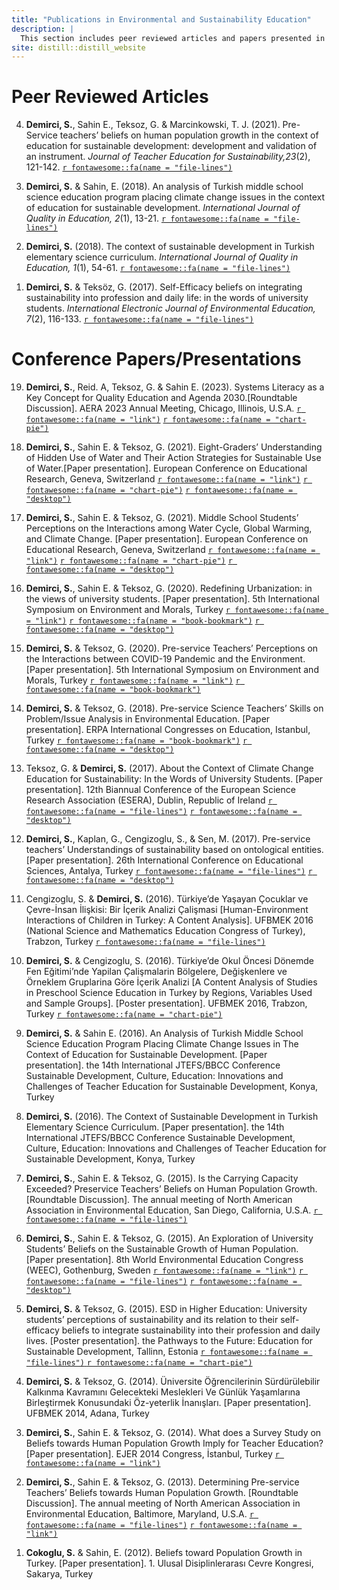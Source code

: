 ```yaml
---
title: "Publications in Environmental and Sustainability Education"
description: |
  This section includes peer reviewed articles and papers presented in conferences.
site: distill::distill_website
---
```



# Peer Reviewed Articles

<p>
4. **Demirci, S.**, Sahin E., Teksoz, G. & Marcinkowski, T. J. (2021). Pre-Service teachers’ beliefs on human population growth in the context of education for sustainable development: development and validation of an instrument. *Journal of Teacher Education for Sustainability,23*(2), 121-142. 
<a href = "https://doi.org/10.2478/jtes-2021-0021" target="_blank"> `r fontawesome::fa(name = "file-lines")`</a>
</p>

<p>
3. **Demirci, S.** & Sahin, E. (2018). An analysis of Turkish middle school science education program placing climate change issues in the context of education for sustainable development. *International Journal of Quality in Education, 2*(1), 13-21. <a href = "https://dergipark.org.tr/en/pub/ijqe/issue/37135/427929" target="_blank"> `r fontawesome::fa(name = "file-lines")`</a>
</p>

<p>
2. **Demirci, S.** (2018). The context of sustainable development in Turkish elementary science curriculum. *International Journal of Quality in Education, 1*(1), 54-61. <a href = "https://dergipark.org.tr/en/pub/ijqe/issue/37117/427577" target="_blank"> `r fontawesome::fa(name = "file-lines")`</a>
</p>

<p>	
1. **Demirci, S.** & Teksöz, G. (2017). Self-Efficacy beliefs on integrating sustainability into profession and daily life: in the words of university students. *International Electronic Journal of Environmental Education, 7*(2), 116-133. 
<a href = "https://files.eric.ed.gov/fulltext/EJ1180990.pdf" target="_blank"> `r fontawesome::fa(name = "file-lines")`</a>
</p>


# Conference Papers/Presentations

<p>
19. **Demirci, S.**, Reid. A, Teksoz, G. & Sahin E. (2023). Systems Literacy as a Key Concept for Quality Education and Agenda 2030.[Roundtable Discussion]. AERA 2023 Annual Meeting, Chicago, Illinois, U.S.A.
  <a href = "https://www.aera.net/Events-Meetings/2023-Annual-Meeting/2023-Annual-Meeting-Program-Information" target="_blank">`r fontawesome::fa(name = "link")`</a>
  <a href= "https://aera23-aera.ipostersessions.com/Default.aspx?s=68-D3-C1-36-1C-76-7C-A5-58-2D-5F-32-C9-A8-2B-FB" target="_blank">`r fontawesome::fa(name = "chart-pie")`</a>
</p>

<p>
18. **Demirci, S.**, Sahin E. & Teksoz, G. (2021). Eight-Graders’ Understanding of Hidden Use of Water and Their Action Strategies for Sustainable Use of Water.[Paper presentation]. European Conference on Educational Research, Geneva, Switzerland 
  <a href = "https://eera-ecer.de/ecer-programmes/conference/26/contribution/50836/" target="_blank">`r fontawesome::fa(name = "link")`</a>
  <a href= "https://drive.google.com/file/d/1BxbggF9j91Ewos7qCIAIm1BsYV86anBr/view?usp=share_link" target="_blank">`r fontawesome::fa(name = "chart-pie")`</a>
  <a href="https://drive.google.com/file/d/1bVVBgeLto3ZAWT_5YbDzMSBMakm0vNaN/view?usp=share_link" target="_blank"> `r fontawesome::fa(name = "desktop")`</a>
</p>

<p>
17. **Demirci, S.**, Sahin E. & Teksoz, G. (2021). Middle School Students’ Perceptions on the Interactions among Water Cycle, Global Warming, and Climate Change. [Paper presentation]. European Conference on Educational Research, Geneva, Switzerland
<a href = "https://eera-ecer.de/ecer-programmes/conference/26/contribution/50838/" target="_blank">`r fontawesome::fa(name = "link")`</a>
<a href= "https://drive.google.com/file/d/1B6fxqdtqb9nmFwyQRCInvKh_NdnTWS99/view?usp=share_link" target="_blank">`r fontawesome::fa(name = "chart-pie")`</a>
  <a href="https://drive.google.com/file/d/1EbV9umjzHm93g8318c3LUbvhkfNGalBY/view?usp=share_link" target="_blank"> `r fontawesome::fa(name = "desktop")`</a>
</p>

<p>
16. **Demirci, S.**, Sahin E. & Teksoz, G. (2020). Redefining Urbanization: in the views of university students. [Paper presentation]. 5th International Symposium on Environment and Morals, Turkey
<a href = "https://i-sem.info/en" target="_blank">`r fontawesome::fa(name = "link")`</a>
<a href = "https://drive.google.com/file/d/1aljEKt9YOpiFoMKLy-eBKi1THG1SxHE8/view?usp=share_link" target="_blank">`r fontawesome::fa(name = "book-bookmark")`</a>
<a href = "https://drive.google.com/file/d/1VeXl5orVvJ6z9YOyk_hoZxe7fYUZYzE3/view?usp=share_link" target="_blank"> `r fontawesome::fa(name = "desktop")`</a>
</p>

<p>
15. **Demirci, S.** & Teksoz, G. (2020). Pre-service Teachers’ Perceptions on the Interactions between COVID-19 Pandemic and the Environment. [Paper presentation]. 5th International Symposium on Environment and Morals, Turkey
<a href = "https://i-sem.info/en" target="_blank">`r fontawesome::fa(name = "link")`</a>
<a href = "https://drive.google.com/file/d/1aljEKt9YOpiFoMKLy-eBKi1THG1SxHE8/view?usp=share_link" target="_blank">`r fontawesome::fa(name = "book-bookmark")`</a>
</p>

<p>
14. **Demirci, S.** & Teksoz, G. (2018). Pre-service Science Teachers’ Skills on Problem/Issue Analysis in Environmental Education. [Paper presentation]. ERPA International Congresses on Education, Istanbul, Turkey
<a href = "https://www.erpacongress.com/upload/dosya/erpa-2018-e-book-of-proceedings-2018_with-isbn_15bc882e42ce0a.pdf" target="_blank">`r fontawesome::fa(name = "book-bookmark")`</a>
<a href = "https://drive.google.com/file/d/1DbYbzMVFpUcWeuZjgNUSWg4xhUAEaLkf/view?usp=share_link" target="_blank">`r fontawesome::fa(name = "desktop")`</a>
</p>

<p>
13. Teksoz, G. & **Demirci, S.** (2017). About the Context of Climate Change Education for Sustainability: In the Words of University Students. [Paper presentation]. 12th Biannual Conference of the European Science Research Association (ESERA), Dublin, Republic of Ireland
<a href = "https://www.dropbox.com/s/ni7rlwfghggu4eq/ESERA-2018-Printed-Programme-14.8.17.pdf?dl=0" target="_blank">`r fontawesome::fa(name = "file-lines")`</a>
<a href = "https://drive.google.com/file/d/1IO96sz0CQaWHzIY460lwP_L0qn5T5k5V/view?usp=share_link" target="_blank">`r fontawesome::fa(name = "desktop")`</a>
</p>

<p>
12. **Demirci, S.**, Kaplan, G., Cengizoglu, S., & Sen, M. (2017). Pre-service teachers’ Understandings of sustainability based on ontological entities. [Paper presentation]. 26th International Conference on Educational Sciences, Antalya, Turkey
<a href = "https://drive.google.com/file/d/1k4JZeJnBb3SNmb3-mlIX0BUjVkmTUlFC/view?usp=share_link" target="_blank"> `r fontawesome::fa(name = "file-lines")`</a>
<a href = "https://drive.google.com/file/d/1zfU0uUB5BJT-DE_O1ZqNy9pTezxk2uvQ/view?usp=share_link" target="_blank">`r fontawesome::fa(name = "desktop")`</a>
</p>

<p>
11. Cengizoglu, S. & **Demirci, S.** (2016). Türkiye’de Yaşayan Çocuklar ve Çevre-İnsan İlişkisi: Bir İçerik Analizi Çalişmasi [Human-Environment Interactions of Children in Turkey: A Content Analysis]. UFBMEK 2016 (National Science and Mathematics Education Congress of Turkey), Trabzon, Turkey
<a href = "https://openaccess.mef.edu.tr/xmlui/bitstream/handle/20.500.11779/514/Bildiri-%C3%96zet-Kitap%C3%A7%C4%B1%C4%9F%C4%B1.pdf?sequence=3&isAllowed=y" target="_blank">`r fontawesome::fa(name = "file-lines")`</a>
</p>

<p>
10. **Demirci, S.** & Cengizoglu, S. (2016). Türkiye’de Okul Öncesi Dönemde Fen Eğitimi’nde Yapilan Çalişmalarin Bölgelere, Değişkenlere ve Örneklem Gruplarina Göre İçerik Analizi [A Content Analysis of Studies in Preschool Science Education in Turkey by Regions, Variables Used and Sample Groups]. [Poster presentation]. UFBMEK 2016, Trabzon, Turkey
<a href= "https://drive.google.com/file/d/1i2xsSsXWxePk80cbvw6usVaHhHh2W_7c/view?usp=share_link" target="_blank">`r fontawesome::fa(name = "chart-pie")`</a>
</p>

<p>
9. **Demirci, S.** & Sahin E. (2016). An Analysis of Turkish Middle School Science Education Program Placing Climate Change Issues in The Context of Education for Sustainable Development. [Paper presentation]. the 14th International JTEFS/BBCC Conference Sustainable Development, Culture, Education: Innovations and Challenges of Teacher Education for Sustainable Development, Konya, Turkey
</p>

<p>
8. **Demirci, S.** (2016). The Context of Sustainable Development in Turkish Elementary Science Curriculum. [Paper presentation]. the 14th International JTEFS/BBCC Conference Sustainable Development, Culture, Education: Innovations and Challenges of Teacher Education for Sustainable Development, Konya, Turkey
</p>

<p>
7. **Demirci, S.**, Sahin E. & Teksoz, G. (2015). Is the Carrying Capacity Exceeded? Preservice Teachers’ Beliefs on Human Population Growth. [Roundtable Discussion]. The annual meeting of North American Association in Environmental Education, San Diego, California, U.S.A.
<a href = "https://drive.google.com/file/d/1e8SUsiPjwaDdaydQV680lpNORPS8fXtz/view?usp=share_link" target="_blank"> `r fontawesome::fa(name = "file-lines")`</a>
</p>

<p>
6. **Demirci, S.**, Sahin E. & Teksoz, G. (2015). An Exploration of University Students’ Beliefs on the Sustainable Growth of Human Population. [Paper presentation]. 8th World Environmental Education Congress (WEEC), Gothenburg, Sweden
<a href = "https://weec2015.weecnetwork.org/" target="_blank">`r fontawesome::fa(name = "link")`</a>
<a href = "https://drive.google.com/file/d/1shuVtXX8W9_Y7PoAr-v1flAtgdeUs3m9/view?usp=share_link" target="_blank"> `r fontawesome::fa(name = "file-lines")`</a>
<a href = "https://drive.google.com/file/d/1cVaG0nS243RMEbYY7oyH-ZRxYWsn9iqR/view?usp=share_link" target="_blank">`r fontawesome::fa(name = "desktop")`</a>
</p>

<p>
5. **Demirci, S.** & Teksoz, G. (2015). ESD in Higher Education: University students’ perceptions of sustainability and its relation to their self-efficacy beliefs to integrate sustainability into their profession and daily lives. [Poster presentation]. the Pathways to the Future: Education for Sustainable Development, Tallinn, Estonia
<a href = "https://drive.google.com/file/d/1VQ_kpGZ6osOIeK2rKH4bj4IJDua9fNxL/view?usp=sharing" target="_blank">`r fontawesome::fa(name = "file-lines")` </a>
<a href= "https://drive.google.com/file/d/1GkD1mCl9Ms2mJqxdOLG352ohNe5aD-Hd/view?usp=share_link" target="_blank">`r fontawesome::fa(name = "chart-pie")`</a>
</p>

<p>
4. **Demirci, S.** & Teksoz, G. (2014). Üniversite Öğrencilerinin Sürdürülebilir Kalkınma Kavramını Gelecekteki Meslekleri Ve Günlük Yaşamlarına Birleştirmek Konusundaki Öz-yeterlik İnanışları. [Paper presentation]. UFBMEK 2014, Adana, Turkey
</p>

<p>
3. **Demirci, S.**, Sahin E. & Teksoz, G. (2014). What does a Survey Study on Beliefs towards Human Population Growth Imply for Teacher Education? [Paper presentation]. EJER 2014 Congress, İstanbul, Turkey
<a href = "https://ejercongress.org/2014/" target="_blank">`r fontawesome::fa(name = "link")`</a>
</p>

<p>
2. **Demirci, S.**, Sahin E. & Teksoz, G. (2013). Determining Pre-service Teachers’ Beliefs towards Human Population Growth. [Roundtable Discussion]. The annual meeting of North American Association in Environmental Education, Baltimore, Maryland, U.S.A.
<a href = "https://drive.google.com/file/d/1JdAmBbiFuCFGvo9JMJKTIuiWE86c3r-c/view?usp=share_link" target="_blank"> `r fontawesome::fa(name = "file-lines")`</a>
<a href = "https://convention2.allacademic.com/one/naaee/naaee13/" target="_blank"> `r fontawesome::fa(name = "link")`</a>
</p>

<p>
1. **Cokoglu, S.** & Sahin, E. (2012). Beliefs toward Population Growth in Turkey. [Paper presentation]. 1. Ulusal Disiplinlerarası Cevre Kongresi, Sakarya, Turkey
</p>
